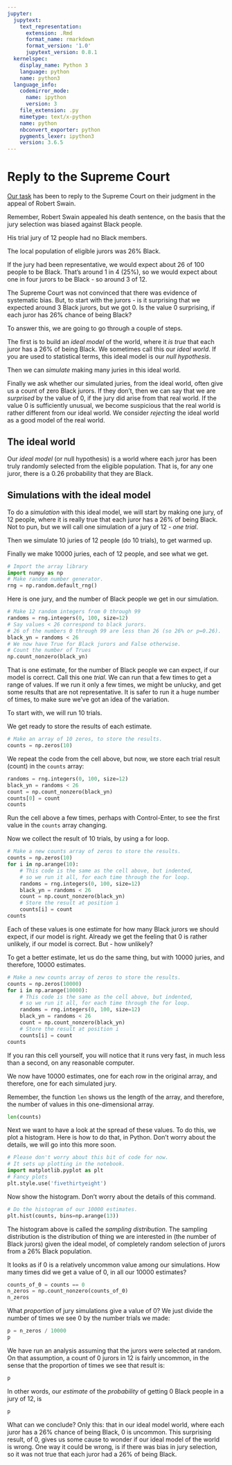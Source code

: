 ```yaml
---
jupyter:
  jupytext:
    text_representation:
      extension: .Rmd
      format_name: rmarkdown
      format_version: '1.0'
      jupytext_version: 0.8.1
  kernelspec:
    display_name: Python 3
    language: python
    name: python3
  language_info:
    codemirror_mode:
      name: ipython
      version: 3
    file_extension: .py
    mimetype: text/x-python
    name: python
    nbconvert_exporter: python
    pygments_lexer: ipython3
    version: 3.6.5
---
```


# Reply to the Supreme Court

[Our task](../code-basics/sampling_problem) has been to reply to the Supreme
Court on their judgment in the appeal of Robert Swain.


Remember, Robert Swain appealed his death sentence, on the basis that the jury
selection was biased against Black people.


His trial jury of 12 people had no Black members.

The local population of eligible jurors was 26% Black.

If the jury had been representative, we would expect about 26 of 100 people to
be Black.  That's around 1 in 4 (25%), so we would expect about one in four
jurors to be Black - so around 3 of 12.

The Supreme Court was not convinced that there was evidence of systematic bias.  But, to start with the jurors - is it surprising that we expected around 3 Black jurors, but we got 0.  Is the value 0 surprising, if each juror has 26% chance of being Black?


To answer this, we are going to go through a couple of steps.

The first is to build an *ideal model* of the world, where it *is true* that
each juror has a 26% of being Black.  We sometimes call this our *ideal world*.
If you are used to statistical terms, this ideal model is our *null
hypothesis*.

Then we can *simulate* making many juries in this ideal world.

Finally we ask whether our simulated juries, from the ideal world, often give
us a count of zero Black jurors.  If they don't, then we can say that we are
*surprised* by the value of 0, if the jury did arise from that real world.  If
the value 0 is sufficiently unusual, we become suspicious that the real world
is rather different from our ideal world.  We consider *rejecting* the ideal
world as a good model of the real world.

## The ideal world

Our *ideal model* (or null hypothesis) is a world where each juror has been
truly randomly selected from the eligible population. That is, for any one
juror, there is a 0.26 probability that they are Black.

## Simulations with the ideal model

To do a *simulation* with this ideal model, we will start by making one jury,
of 12 people, where it is really true that each juror has a 26% of being Black.
Not to pun, but we will call one simulation of a jury of 12 - *one trial*.

Then we simulate 10 juries of 12 people (do 10 trials), to get warmed up.

Finally we make 10000 juries, each of 12 people, and see what we get.

```python
# Import the array library
import numpy as np
# Make random number generator.
rng = np.random.default_rng()
```

Here is one jury, and the number of Black people we get in our simulation.

```python
# Make 12 random integers from 0 through 99
randoms = rng.integers(0, 100, size=12)
# Say values < 26 correspond to black jurors.
# 26 of the numbers 0 through 99 are less than 26 (so 26% or p=0.26).
black_yn = randoms < 26
# We now have True for Black jurors and False otherwise.
# Count the number of Trues
np.count_nonzero(black_yn)
```

That is one estimate, for the number of Black people we can expect, if our
model is correct.  Call this one *trial*. We can run that a few times to get a
range of values.   If we run it only a few times, we might be unlucky, and get
some results that are not representative.  It is safer to run it a huge number
of times, to make sure we've got an idea of the variation.


To start with, we will run 10 trials.

We get ready to store the results of each estimate.

```python
# Make an array of 10 zeros, to store the results.
counts = np.zeros(10)
```

We repeat the code from the cell above, but now, we store each trial result
(count) in the `counts` array:

```python
randoms = rng.integers(0, 100, size=12)
black_yn = randoms < 26
count = np.count_nonzero(black_yn)
counts[0] = count
counts
```

Run the cell above a few times, perhaps with Control-Enter, to see the first value in the `counts` array changing.


Now we collect the result of 10 trials, by using a for loop.


```python
# Make a new counts array of zeros to store the results.
counts = np.zeros(10)
for i in np.arange(10):
    # This code is the same as the cell above, but indented,
    # so we run it all, for each time through the for loop.
    randoms = rng.integers(0, 100, size=12)
    black_yn = randoms < 26
    count = np.count_nonzero(black_yn)
    # Store the result at position i
    counts[i] = count
counts
```

Each of these values is one estimate for how many Black jurors we should
expect, if our model is right.  Already we get the feeling that 0 is rather
unlikely, if our model is correct.  But - how unlikely?


To get a better estimate, let us do the same thing, but with 10000 juries, and
therefore, 10000 estimates.

```python
# Make a new counts array of zeros to store the results.
counts = np.zeros(10000)
for i in np.arange(10000):
    # This code is the same as the cell above, but indented,
    # so we run it all, for each time through the for loop.
    randoms = rng.integers(0, 100, size=12)
    black_yn = randoms < 26
    count = np.count_nonzero(black_yn)
    # Store the result at position i
    counts[i] = count
counts
```

If you ran this cell yourself, you will notice that it runs very fast, in much
less than a second, on any reasonable computer.


We now have 10000 estimates, one for each row in the original array, and
therefore, one for each simulated jury.

Remember, the function `len` shows us the length of the array, and therefore,
the number of values in this one-dimensional array.

```python
len(counts)
```

Next we want to have a look at the spread of these values.  To do this, we plot
a histogram.  Here is how to do that, in Python.  Don't worry about the details, we will go into this more soon.

```python
# Please don't worry about this bit of code for now.
# It sets up plotting in the notebook.
import matplotlib.pyplot as plt
# Fancy plots
plt.style.use('fivethirtyeight')
```

Now show the histogram.  Don't worry about the details of this command.

```python
# Do the histogram of our 10000 estimates.
plt.hist(counts, bins=np.arange(13))
```

The histogram above is called the *sampling distribution*.  The sampling distribution is the distribution of thing we are interested in (the number of Black jurors) given the ideal model, of completely random selection of jurors from a 26% Black population.

It looks as if 0 is a relatively uncommon value among our simulations. How many
times did we get a value of 0, in all our 10000 estimates?

```python
counts_of_0 = counts == 0
n_zeros = np.count_nonzero(counts_of_0)
n_zeros
```

What *proportion* of jury simulations give a value of 0?  We just divide the
number of times we see 0 by the number trials we made:

```python
p = n_zeros / 10000
p
```

We have run an analysis assuming that the jurors were selected at random.  On
that assumption, a count of 0 jurors in 12 is fairly uncommon, in the sense
that the proportion of times we see that result is:

```python
p
```

In other words, our *estimate* of the *probability* of getting 0 Black people
in a jury of 12, is

```python
p
```

What can we conclude?  Only this: that in our ideal model world, where each
juror has a 26% chance of being Black, 0 is uncommon.  This surprising result,
of 0, gives us some cause to wonder if our ideal model of the world is wrong.
One way it could be wrong, is if there was bias in jury selection, so it was
not true that each juror had a 26% of being Black.
